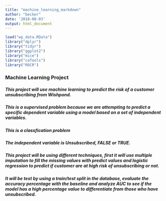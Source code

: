 ```yaml
---
title: "machine_learning_markdown"
author: "becker"
date: '2018-08-03'
output: html_document
---
```

```r
load("wp_data.RData")
library("dplyr")
library("tidyr")
library("ggplot2")
library("mice")
library("caTools")
library("ROCR")
```


### Machine Learning Project

##### This project will use machine learning to predict the risk of a customer unsubscribing from Wishpond. 

##### This is a supervised problem because we are attempting to predict a specific dependent variable using a model based on a set of independent variables.

##### This is a classfication problem

##### The independent variable is Unsubscribed, FALSE or TRUE.

##### This project will be using different techniques, first it will use multiple imputation to fill the missing values with predict values and logistic regression to predict if customer are at high risk of unsubscribing or not.

##### It will be test by using a train/test split in the database, evaluate the accuracy percentage with the baseline and analyze AUC to see if the model has a high percentage value to differentiate from those who have unsubscribed.

